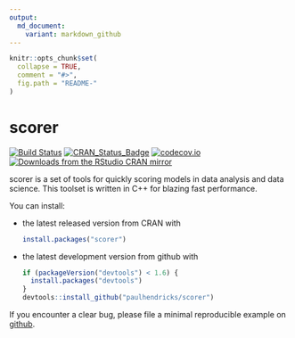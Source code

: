 ```yaml
---
output:
  md_document:
    variant: markdown_github
---
```


<!-- README.md is generated from README.Rmd. Please edit that file -->

```r
knitr::opts_chunk$set(
  collapse = TRUE,
  comment = "#>",
  fig.path = "README-"
)
```

# scorer

[![Build Status](https://travis-ci.org/paulhendricks/scorer.png?branch=master)](https://travis-ci.org/paulhendricks/scorer)
[![CRAN_Status_Badge](http://www.r-pkg.org/badges/version/scorer)](http://cran.r-project.org/package=scorer)
[![codecov.io](http://codecov.io/github/paulhendricks/scorer/coverage.svg?branch=master)](http://codecov.io/github/paulhendricks/scorer?branch=master)
[![Downloads from the RStudio CRAN mirror](http://cranlogs.r-pkg.org/badges/scorer)](http://cran.rstudio.com/package=scorer)

scorer is a set of tools for quickly scoring models in data analysis and data science. This toolset is written in C++ for blazing fast performance.

You can install:

* the latest released version from CRAN with

    ```R
    install.packages("scorer")
    ````

* the latest development version from github with

    ```R
    if (packageVersion("devtools") < 1.6) {
      install.packages("devtools")
    }
    devtools::install_github("paulhendricks/scorer")
    ```

If you encounter a clear bug, please file a minimal reproducible example on [github](https://github.com/paulhendricks/scorer/issues).

